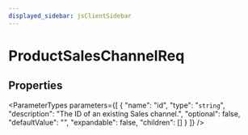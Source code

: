 ```yaml
---
displayed_sidebar: jsClientSidebar
---
```



# ProductSalesChannelReq

## Properties

<ParameterTypes parameters={[
  {
    "name": "id",
    "type": "`string`",
    "description": "The ID of an existing Sales channel.",
    "optional": false,
    "defaultValue": "",
    "expandable": false,
    "children": []
  }
]} />
